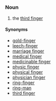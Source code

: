 =={{en}}==
===Noun===
# the [[third finger]]
====Synonyms====
*[[gold-finger]]
*[[leech-finger]]
*[[marriage finger]]
*[[medical finger]]
*[[medicinable finger]]
*[[physic finger]]
*[[physical finger]]
*[[physician finger]]
*[[ring-finger]]
*[[ring-man]]
*[[third finger]]